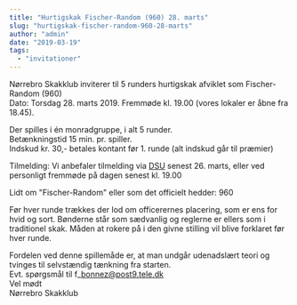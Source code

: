 ```yaml
---
title: "Hurtigskak Fischer-Random (960) 28. marts"
slug: "hurtigskak-fischer-random-960-28-marts"
author: "admin"
date: "2019-03-19"
tags: 
  - "invitationer"
---
```


Nørrebro Skakklub inviterer til 5 runders hurtigskak afviklet som Fischer-Random (960)  
Dato: Torsdag 28. marts 2019. Fremmøde kl. 19.00 (vores lokaler er åbne fra 18.45).  

Der spilles i én monradgruppe, i alt 5 runder.  
Betænkningstid 15 min. pr. spiller.  
Indskud kr. 30,- betales kontant før 1. runde (alt indskud går til præmier)

Tilmelding: Vi anbefaler tilmelding via [DSU](https://turnering.skak.dk/TournamentActive/Details?tourId=25677) senest 26. marts, eller ved personligt fremmøde på dagen senest kl. 19.00

Lidt om "Fischer-Random" eller som det officielt hedder: 960

Før hver runde trækkes der lod om officerernes placering, som er ens for hvid og sort. Bønderne står som sædvanlig og reglerne er ellers som i traditionel skak. Måden at rokere på i den givne stilling vil blive forklaret før hver runde.

Fordelen ved denne spillemåde er, at man undgår udenadslært teori og tvinges til selvstændig tænkning fra starten.  
Evt. spørgsmål til f\_bonnez@post9.tele.dk  
Vel mødt  
Nørrebro Skakklub
